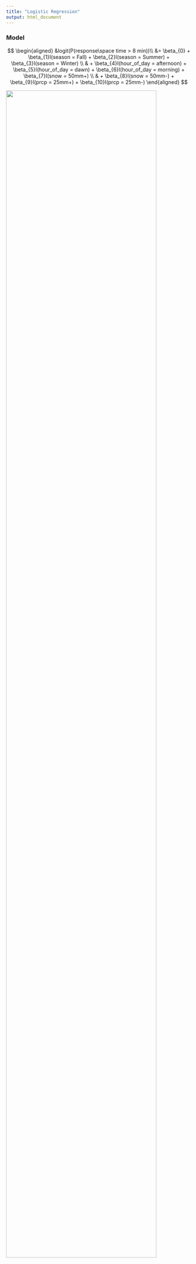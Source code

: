 ```yaml
---
title: "Logistic Regression"
output: html_document
---
```

### Model

$$
\begin{aligned}
&logit(P(response\space time > 8 min))\\
&= \beta_{0} + \beta_{1}I(season = Fall) + \beta_{2}I(season = Summer) + \beta_{3}I(season = Winter) \\
& + \beta_{4}I(hour_of_day = afternoon) + \beta_{5}I(hour_of_day = dawn) + \beta_{6}I(hour_of_day = morning) + \beta_{7}I(snow = 50mm+) \\
& + \beta_{8}I(snow = 50mm-) + \beta_{9}I(prcp = 25mm+) + \beta_{10}I(prcp = 25mm-) 
\end{aligned}
$$

<img src="./OR.png" style="width:90%" >

